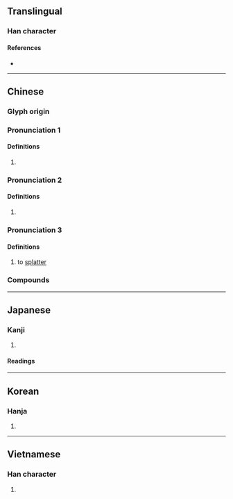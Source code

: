 {{character info}}
==Translingual==

===Han character===
{{Han char|rn=85|rad=水|as=12|sn=15|four=32122|canj=EGTH|ids=⿰氵彭}}

====References====
* {{Han ref|kx=0652.040|dkj=18332|dj=1062.070|hdz=31736.020|uh=6F8E|ud=28558|bh=BCEA|bd=48362}}

----

==Chinese==
{{zh-forms}}

===Glyph origin===
{{Han etym}}

<!--
{{zh-pron
|c=paang4,paang1
|mn=qz:phn̂g/xm,zz:phêng
|cat=
}}
-->
{{attention|yue}}{{attention|nan}}

===Pronunciation 1===
{{zh-pron
|m=pēng,péng,1nb=standard in Taiwan; literary in Mainland,2nb=standard in Mainland
|mc=2
|oc=1
|cat=
}}

====Definitions====
{{zh-hanzi}}

# {{zh-only|澎湃|3=澎濞}}

===Pronunciation 2===
{{zh-pron
|m=péng
|mc=1
|oc=2
|cat=
}}

====Definitions====
{{zh-hanzi}}

# {{zh-alt-form|膨|[[expand]]|tr=-}}

===Pronunciation 3===
{{zh-pron
|m=pēng
|cat=
}}

====Definitions====
{{zh-hanzi}}

# to [[splatter]]

===Compounds===
{{zh-der|澎大海|澎湖列島|澎湖|奔騰澎湃|心潮澎湃|*澎湃|澎浪磯|浪濤澎湃|澎湖群島|洶涌澎湃|澎濞|洶湧澎湃}}

----

==Japanese==

===Kanji===
{{ja-kanji|grade=|rs=水12}}

# {{rfdef|ja|sort=水12}}

====Readings====
{{ja-readings
|goon=ひょう
|kanon=ほう
|kun=}}

----

==Korean==

===Hanja===
{{ko-hanja|hangeul=팽|eumhun=|rv=paeng|mr=p'aeng|y=phayng}}

# {{rfdef|ko|sort=水12}}

----

==Vietnamese==

===Han character===
{{vi-readings|reading=bành|rs=水12}}

# {{rfdef|vi|sort=水12}}